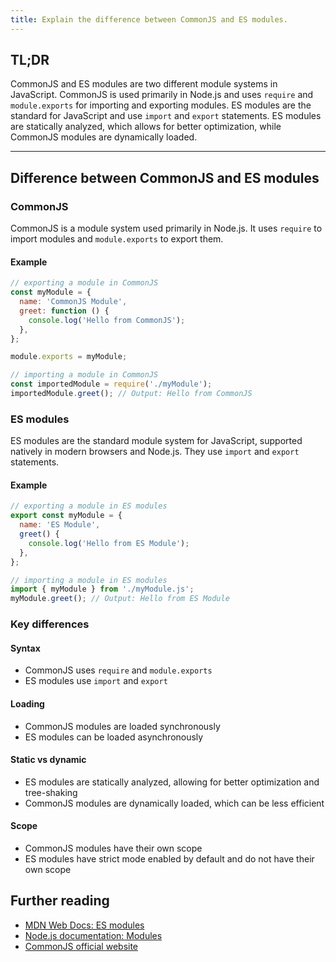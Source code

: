 ```yaml
---
title: Explain the difference between CommonJS and ES modules.
---
```


## TL;DR

CommonJS and ES modules are two different module systems in JavaScript. CommonJS is used primarily in Node.js and uses `require` and `module.exports` for importing and exporting modules. ES modules are the standard for JavaScript and use `import` and `export` statements. ES modules are statically analyzed, which allows for better optimization, while CommonJS modules are dynamically loaded.

---

## Difference between CommonJS and ES modules

### CommonJS

CommonJS is a module system used primarily in Node.js. It uses `require` to import modules and `module.exports` to export them.

#### Example

```js
// exporting a module in CommonJS
const myModule = {
  name: 'CommonJS Module',
  greet: function () {
    console.log('Hello from CommonJS');
  },
};

module.exports = myModule;

// importing a module in CommonJS
const importedModule = require('./myModule');
importedModule.greet(); // Output: Hello from CommonJS
```

### ES modules

ES modules are the standard module system for JavaScript, supported natively in modern browsers and Node.js. They use `import` and `export` statements.

#### Example

```js
// exporting a module in ES modules
export const myModule = {
  name: 'ES Module',
  greet() {
    console.log('Hello from ES Module');
  },
};

// importing a module in ES modules
import { myModule } from './myModule.js';
myModule.greet(); // Output: Hello from ES Module
```

### Key differences

#### Syntax

- CommonJS uses `require` and `module.exports`
- ES modules use `import` and `export`

#### Loading

- CommonJS modules are loaded synchronously
- ES modules can be loaded asynchronously

#### Static vs dynamic

- ES modules are statically analyzed, allowing for better optimization and tree-shaking
- CommonJS modules are dynamically loaded, which can be less efficient

#### Scope

- CommonJS modules have their own scope
- ES modules have strict mode enabled by default and do not have their own scope

## Further reading

- [MDN Web Docs: ES modules](https://developer.mozilla.org/en-US/docs/Web/JavaScript/Guide/Modules)
- [Node.js documentation: Modules](https://nodejs.org/api/modules.html)
- [CommonJS official website](https://www.commonjs.org/)

